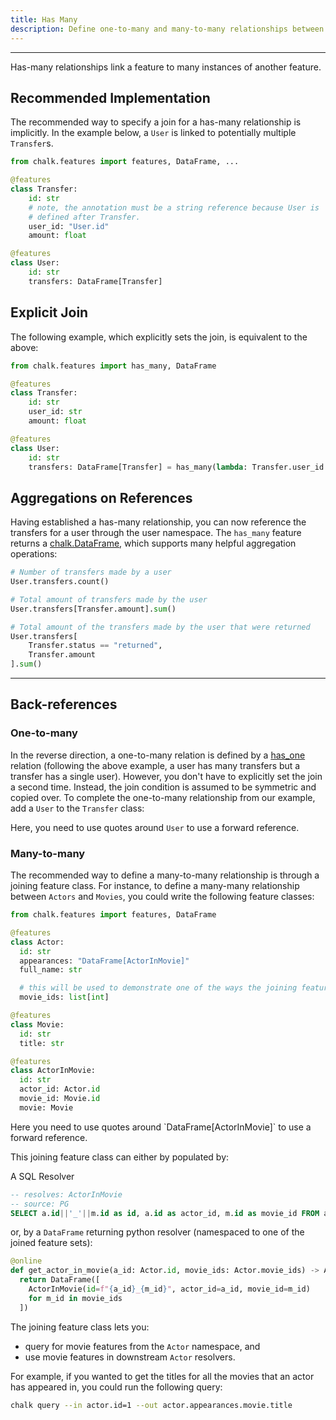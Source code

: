```yaml
---
title: Has Many
description: Define one-to-many and many-to-many relationships between feature classes.
---
```



---

Has-many relationships link a feature to many instances of another feature.

## Recommended Implementation

The recommended way to specify a join for a has-many relationship is implicitly. In the
example below, a `User` is linked to potentially multiple `Transfer`s.

```py
from chalk.features import features, DataFrame, ...

@features
class Transfer:
    id: str
    # note, the annotation must be a string reference because User is
    # defined after Transfer.
    user_id: "User.id"
    amount: float

@features
class User:
    id: str
    transfers: DataFrame[Transfer]
```

## Explicit Join

The following example, which explicitly sets the join, is equivalent to the above:

```py
from chalk.features import has_many, DataFrame

@features
class Transfer:
    id: str
    user_id: str
    amount: float

@features
class User:
    id: str
    transfers: DataFrame[Transfer] = has_many(lambda: Transfer.user_id == User.id)
```

## Aggregations on References

Having established a has-many relationship, you can now reference the transfers for
a user through the user namespace. The `has_many` feature returns a [chalk.DataFrame](/docs/dataframe),
which supports many helpful aggregation operations:

```py
# Number of transfers made by a user
User.transfers.count()

# Total amount of transfers made by the user
User.transfers[Transfer.amount].sum()

# Total amount of the transfers made by the user that were returned
User.transfers[
    Transfer.status == "returned",
    Transfer.amount
].sum()
```

---

## Back-references

### One-to-many

In the reverse direction, a one-to-many relation is defined by a [has_one](/docs/has-one)
relation (following the above example, a user has many transfers but a transfer has a
single user). However, you don't have to explicitly set the join a second time. Instead,
the join condition is assumed to be symmetric and copied over. To complete the one-to-many
relationship from our example, add a `User` to the `Transfer` class:

<PyDiffEditor html={manyToOneDiff} />

<TipInfo>Here, you need to use quotes around `User` to use a forward reference.</TipInfo>

[//]: # (Alternatively, you could define the join condition on the same)

[//]: # (side, and add the [DataFrame]&#40;/docs/dataframe&#41; to the `User` class:)

[//]: # ()
[//]: # (<PyDiffEditor html={oneToManyDiff} />)

[//]: # (<TipInfo>Again, you need to use quotes around `User` deal with forward references.</TipInfo>)

### Many-to-many

The recommended way to define a many-to-many relationship is through a joining feature class.
For instance, to define a many-many relationship between `Actors` and `Movies`, you
could write the following feature classes:

```python
from chalk.features import features, DataFrame

@features
class Actor:
  id: str
  appearances: "DataFrame[ActorInMovie]"
  full_name: str

  # this will be used to demonstrate one of the ways the joining feature can be populated
  movie_ids: list[int]

@features
class Movie:
  id: str
  title: str

@features
class ActorInMovie:
  id: str
  actor_id: Actor.id
  movie_id: Movie.id
  movie: Movie
```

<TipInfo>
  Here you need to use quotes around `DataFrame[ActorInMovie]` to use a forward reference.
</TipInfo>

This joining feature class can either by populated by:

A SQL Resolver
```sql
-- resolves: ActorInMovie
-- source: PG
SELECT a.id||'_'||m.id as id, a.id as actor_id, m.id as movie_id FROM actors a CROSS JOIN movies m;
```

or, by a `DataFrame` returning python resolver (namespaced to one of the joined feature sets):

```python
@online
def get_actor_in_movie(a_id: Actor.id, movie_ids: Actor.movie_ids) -> Actor.appearances:
  return DataFrame([
    ActorInMovie(id=f"{a_id}_{m_id}", actor_id=a_id, movie_id=m_id)
    for m_id in movie_ids
  ])

```

The joining feature class lets you:
- query for movie features from the `Actor` namespace, and
- use movie features in downstream `Actor` resolvers.

For example, if you wanted to get the titles for all the movies that an actor has appeared in, you could run the following query:

```sh
chalk query --in actor.id=1 --out actor.appearances.movie.title
```
